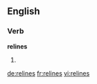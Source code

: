 ==English==

===Verb===
'''relines'''

# {{en-third-person singular of|reline}}

[[de:relines]]
[[fr:relines]]
[[vi:relines]]
